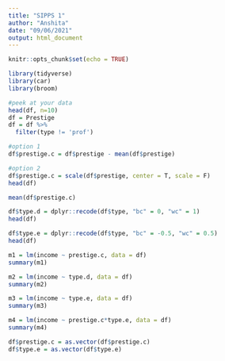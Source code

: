 ```yaml
---
title: "SIPPS 1"
author: "Anshita"
date: "09/06/2021"
output: html_document
---
```


```r
knitr::opts_chunk$set(echo = TRUE)
```

```r
library(tidyverse)
library(car)
library(broom)
```

```r
#peek at your data
head(df, n=10)
df = Prestige
df = df %>%
  filter(type != 'prof')
```
```r
#option 1
df$prestige.c = df$prestige - mean(df$prestige)

#option 2
df$prestige.c = scale(df$prestige, center = T, scale = F)
head(df)
```
```r
mean(df$prestige.c)
```
```r
df$type.d = dplyr::recode(df$type, "bc" = 0, "wc" = 1)
head(df)
```

```r
df$type.e = dplyr::recode(df$type, "bc" = -0.5, "wc" = 0.5)
head(df)
```

```r
m1 = lm(income ~ prestige.c, data = df)
summary(m1)
```

```r
m2 = lm(income ~ type.d, data = df)
summary(m2)
```
```r
m3 = lm(income ~ type.e, data = df)
summary(m3)
```
```r
m4 = lm(income ~ prestige.c*type.e, data = df)
summary(m4)
```

```r
df$prestige.c = as.vector(df$prestige.c)
df$type.e = as.vector(df$type.e)
```


